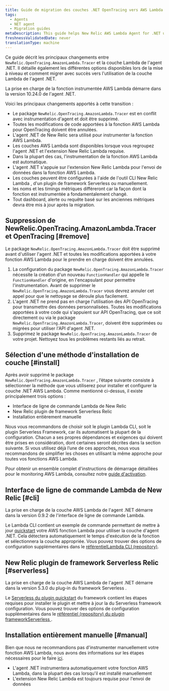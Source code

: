 ```yaml
---
title: Guide de migration des couches .NET OpenTracing vers AWS Lambda
tags:
  - Agents
  - NET agent
  - Migration guides
metaDescription: This guide helps New Relic AWS Lambda Agent for .NET users migrate from NewRelic.OpenTracing.AmazonLambda.Tracer to AWS Lambda layers
freshnessValidatedDate: never
translationType: machine
---
```


Ce guide décrit les principaux changements entre `NewRelic.OpenTracing.AmazonLambda.Tracer` et la couche Lambda de l&apos;agent .NET. Il détaille également les différentes options disponibles lors de la mise à niveau et comment migrer avec succès vers l&apos;utilisation de la couche Lambda de l&apos;agent .NET.

<Callout variant="important">
  La prise en charge de la fonction instrumentée AWS Lambda démarre dans la version 10.24.0 de l&apos;agent .NET.
</Callout>

Voici les principaux changements apportés à cette transition :

* Le package `NewRelic.OpenTracing.AmazonLambda.Tracer` est en conflit avec instrumentation d&apos;agent et doit être supprimé.
* Toutes les modifications de code apportées à la fonction AWS Lambda pour OpenTracing doivent être annulées.
* L&apos;agent .NET de New Relic sera utilisé pour instrumenter la fonction AWS Lambda.
* Les couches AWS Lambda sont disponibles lorsque vous regroupez l&apos;agent .NET et l&apos;extension New Relic Lambda requise.
* Dans la plupart des cas, l&apos;instrumentation de la fonction AWS Lambda est automatique.
* L&apos;agent .NET s&apos;appuie sur l&apos;extension New Relic Lambda pour l&apos;envoi de données dans la fonction AWS Lambda.
* Les couches peuvent être configurées à l&apos;aide de l&apos;outil CLI New Relic Lambda , d&apos;un plugin de framework Serverless ou manuellement.
* les noms et les timings métriques différeront car la façon dont la fonction est instrumentée a fondamentalement changé.
* Tout dashboard, alerte ou requête basé sur les anciennes métriques devra être mis à jour après la migration.

## Suppression de NewRelic.OpenTracing.AmazonLambda.Tracer et OpenTracing [#remove]

Le package `NewRelic.OpenTracing.AmazonLambda.Tracer` doit être supprimé avant d&apos;utiliser l&apos;agent .NET et toutes les modifications apportées à votre fonction AWS Lambda pour le prendre en charge doivent être annulées.

1. La configuration du package `NewRelic.OpenTracing.AmazonLambda.Tracer` nécessite la création d&apos;un nouveau `FunctionHandler` qui appelle le `FunctionHandler` d&apos;origine, en l&apos;encapsulant pour permettre l&apos;instrumentation. Avant de supprimer le `NewRelic.OpenTracing.AmazonLambda.Tracer` vous devrez annuler cet appel pour que le nettoyage se déroule plus facilement.
2. L&apos;agent .NET ne prend pas en charge l&apos;utilisation des API OpenTracing pour transmettre des données personnalisées. Toutes les modifications apportées à votre code qui s&apos;appuient sur API OpenTracing, que ce soit directement ou via le package `NewRelic.OpenTracing.AmazonLambda.Tracer`, doivent être supprimées ou migrées pour utiliser l&apos;API d&apos;agent .NET.
3. Supprimez le package `NewRelic.OpenTracing.AmazonLambda.Tracer` de votre projet. Nettoyez tous les problèmes restants liés au retrait.

## Sélection d&apos;une méthode d&apos;installation de couche [#install]

Après avoir supprimé le package `NewRelic.OpenTracing.AmazonLambda.Tracer` , l’étape suivante consiste à sélectionner la méthode que vous utiliserez pour installer et configurer la couche .NET AWS Lambda. Comme mentionné ci-dessus, il existe principalement trois options :

* Interface de ligne de commande Lambda de New Relic
* New Relic plugin de framework Serverless Relic
* Installation entièrement manuelle

Nous vous recommandons de choisir soit le plugin Lambda CLI, soit le plugin Serverless Framework, car ils automatisent la plupart de la configuration. Chacun a ses propres dépendances et exigences qui doivent être prises en considération, dont certaines seront décrites dans la section suivante. Si vous utilisez déjà l’une de ces approches, nous vous recommandons de simplifier les choses en utilisant la même approche pour toutes vos fonctions AWS Lambda.

Pour obtenir un ensemble complet d&apos;instructions de démarrage détaillées pour le monitoring AWS Lambda, consultez notre [guide d&apos;activation](/docs/serverless-function-monitoring/aws-lambda-monitoring/enable-lambda-monitoring/enable-aws-lambda-monitoring/).

## Interface de ligne de commande Lambda de New Relic [#cli]

<Callout variant="important">
  La prise en charge de la couche AWS Lambda de l&apos;agent .NET démarre dans la version 0.9.2 de l&apos;interface de ligne de commande Lambda.
</Callout>

Le Lambda CLI contient un exemple de commande permettant de mettre à jour [quickstart](/docs/serverless-function-monitoring/aws-lambda-monitoring/enable-lambda-monitoring/instrument-your-own/) votre AWS fonction Lambda pour utiliser la couche d&apos;agent .NET. Cela détectera automatiquement le temps d&apos;exécution de la fonction et sélectionnera la couche appropriée. Vous pouvez trouver des options de configuration supplémentaires dans le [référentielLambda CLI (repository)](https://github.com/newrelic/newrelic-lambda-cli?tab=readme-ov-file#recommendations).

## New Relic plugin de framework Serverless Relic [#serverless]

<Callout variant="important">
  La prise en charge de la couche AWS Lambda de l&apos;agent .NET démarre dans la version 5.3.0 du plug-in du framework Serverless .
</Callout>

Le [Serverless du plugin quickstart](/docs/serverless-function-monitoring/aws-lambda-monitoring/enable-lambda-monitoring/instrument-your-own/) du framework contient les étapes requises pour installer le plugin et mettre à jour la du Serverless framework configuration. Vous pouvez trouver des options de configuration supplémentaires dans le [référentiel (repository) du plugin frameworkServerless ](https://github.com/newrelic/serverless-newrelic-lambda-layers).

## Installation entièrement manuelle [#manual]

Bien que nous ne recommandions pas d&apos;instrumenter manuellement votre fonction AWS Lambda, nous avons des informations sur les étapes nécessaires pour le faire [ici](/docs/serverless-function-monitoring/aws-lambda-monitoring/enable-lambda-monitoring/instrument-your-own/#console).

* L&apos;agent .NET instrumentera automatiquement votre fonction AWS Lambda, dans la plupart des cas lorsqu&apos;il est installé manuellement
* L&apos;extension New Relic Lambda est toujours requise pour l&apos;envoi de données